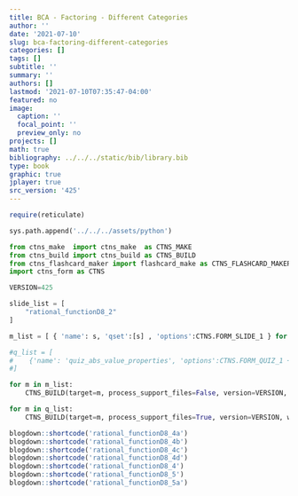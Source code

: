 ```yaml
---
title: BCA - Factoring - Different Categories
author: ''
date: '2021-07-10'
slug: bca-factoring-different-categories
categories: []
tags: []
subtitle: ''
summary: ''
authors: []
lastmod: '2021-07-10T07:35:47-04:00'
featured: no
image:
  caption: ''
  focal_point: ''
  preview_only: no
projects: []
math: true
bibliography: ../../../static/bib/library.bib
type: book
graphic: true
jplayer: true
src_version: '425'
---
```

```r
require(reticulate)
```

```python
sys.path.append('../../../assets/python')

from ctns_make  import ctns_make  as CTNS_MAKE
from ctns_build import ctns_build as CTNS_BUILD
from ctns_flashcard_maker import flashcard_make as CTNS_FLASHCARD_MAKER
import ctns_form as CTNS

VERSION=425
```

```python

slide_list = [
    "rational_functionD8_2"
]

m_list = [ { 'name': s, 'qset':[s] , 'options':CTNS.FORM_SLIDE_1 } for s in slide_list ]

#q_list = [
#    {'name': 'quiz_abs_value_properties', 'options':CTNS.FORM_QUIZ_1 + ["count=14"], 'qset': slide_list}
#]
```

```python
for m in m_list:
    CTNS_BUILD(target=m, process_support_files=False, version=VERSION, write_image=False, encrypt=False)
```

```python
for m in q_list:
    CTNS_BUILD(target=m, process_support_files=True, version=VERSION, write_image=False, encrypt=False)
```


```r
blogdown::shortcode('rational_functionD8_4a')
blogdown::shortcode('rational_functionD8_4b')
blogdown::shortcode('rational_functionD8_4c')
blogdown::shortcode('rational_functionD8_4d')
blogdown::shortcode('rational_functionD8_4')
blogdown::shortcode('rational_functionD8_5')
blogdown::shortcode('rational_functionD8_5a')
```

